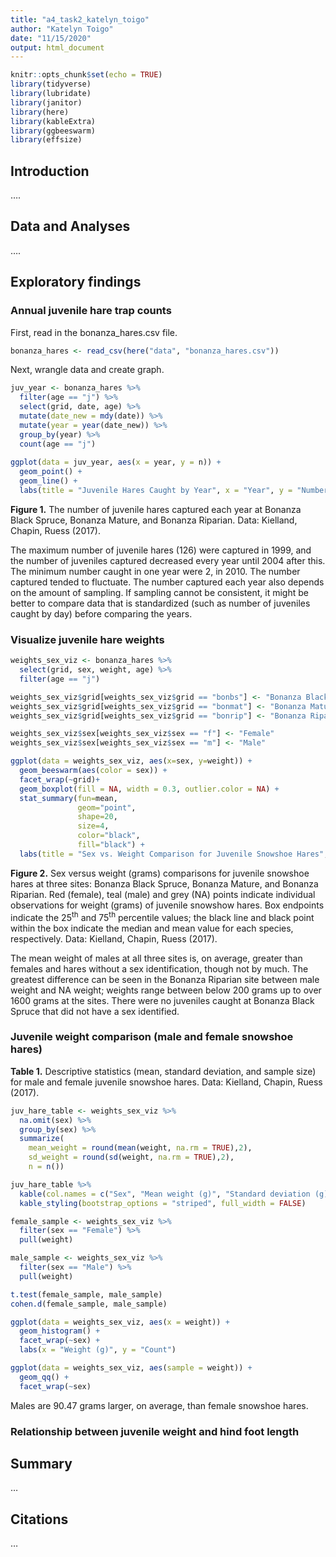 ```yaml
---
title: "a4_task2_katelyn_toigo"
author: "Katelyn Toigo"
date: "11/15/2020"
output: html_document
---
```


```r
knitr::opts_chunk$set(echo = TRUE)
library(tidyverse)
library(lubridate)
library(janitor)
library(here)
library(kableExtra)
library(ggbeeswarm)
library(effsize)
```

## Introduction

....

## Data and Analyses

....

## Exploratory findings
### Annual juvenile hare trap counts

First, read in the bonanza_hares.csv file.
```r
bonanza_hares <- read_csv(here("data", "bonanza_hares.csv"))
```

Next, wrangle data and create graph.
```r
juv_year <- bonanza_hares %>% 
  filter(age == "j") %>% 
  select(grid, date, age) %>% 
  mutate(date_new = mdy(date)) %>% 
  mutate(year = year(date_new)) %>% 
  group_by(year) %>% 
  count(age == "j")
  
ggplot(data = juv_year, aes(x = year, y = n)) +
  geom_point() +
  geom_line() +
  labs(title = "Juvenile Hares Caught by Year", x = "Year", y = "Number of Juveniles")
```

**Figure 1.** The number of juvenile hares captured each year at Bonanza Black Spruce, Bonanza Mature, and Bonanza Riparian. Data: Kielland, Chapin, Ruess (2017).

The maximum number of juvenile hares (126) were captured in 1999, and the number of juveniles captured decreased every year until 2004 after this. The minimum number caught in one year were 2, in 2010. The number captured tended to fluctuate.  The number captured each year also depends on the amount of sampling. If sampling cannot be consistent, it might be better to compare data that is standardized (such as number of juveniles caught by day) before comparing the years.


### Visualize juvenile hare weights

```r
weights_sex_viz <- bonanza_hares %>% 
  select(grid, sex, weight, age) %>% 
  filter(age == "j")

weights_sex_viz$grid[weights_sex_viz$grid == "bonbs"] <- "Bonanza Black Spruce"
weights_sex_viz$grid[weights_sex_viz$grid == "bonmat"] <- "Bonanza Mature"
weights_sex_viz$grid[weights_sex_viz$grid == "bonrip"] <- "Bonanza Riparian"

weights_sex_viz$sex[weights_sex_viz$sex == "f"] <- "Female"
weights_sex_viz$sex[weights_sex_viz$sex == "m"] <- "Male"
```


```r
ggplot(data = weights_sex_viz, aes(x=sex, y=weight)) + 
  geom_beeswarm(aes(color = sex)) +
  facet_wrap(~grid)+
  geom_boxplot(fill = NA, width = 0.3, outlier.color = NA) +
  stat_summary(fun=mean, 
               geom="point", 
               shape=20, 
               size=4, 
               color="black", 
               fill="black") +
  labs(title = "Sex vs. Weight Comparison for Juvenile Snowshoe Hares", x="Sex", y="Weight (grams)")
```

**Figure 2.** Sex versus weight (grams) comparisons for juvenile snowshoe hares at three sites: Bonanza Black Spruce, Bonanza Mature, and Bonanza Riparian. Red (female), teal (male) and grey (NA) points indicate individual observations for weight (grams) of juvenile snowshow hares. Box endpoints indicate the 25^th^ and 75^th^ percentile values; the black line and black point within the box indicate the median and mean value for each species, respectively. Data: Kielland, Chapin, Ruess (2017).  

The mean weight of males at all three sites is, on average, greater than females and hares without a sex identification, though not by much.  The greatest difference can be seen in the Bonanza Riparian site between male weight and NA weight; weights range between below 200 grams up to over 1600 grams at the sites.  There were no juveniles caught at Bonanza Black Spruce that did not have a sex identified.


### Juvenile weight comparison (male and female snowshoe hares)

**Table 1.** Descriptive statistics (mean, standard deviation, and sample size) for male and female juvenile snowshoe hares. Data: Kielland, Chapin, Ruess (2017).

```r
juv_hare_table <- weights_sex_viz %>% 
  na.omit(sex) %>% 
  group_by(sex) %>% 
  summarize(
    mean_weight = round(mean(weight, na.rm = TRUE),2),
    sd_weight = round(sd(weight, na.rm = TRUE),2),
    n = n())

juv_hare_table %>% 
  kable(col.names = c("Sex", "Mean weight (g)", "Standard deviation (g)", "Sample size")) %>% 
  kable_styling(bootstrap_options = "striped", full_width = FALSE)
```


```r
female_sample <- weights_sex_viz %>% 
  filter(sex == "Female") %>% 
  pull(weight)

male_sample <- weights_sex_viz %>% 
  filter(sex == "Male") %>% 
  pull(weight)
```

```r
t.test(female_sample, male_sample)
cohen.d(female_sample, male_sample)
```

```r
ggplot(data = weights_sex_viz, aes(x = weight)) +
  geom_histogram() +
  facet_wrap(~sex) +
  labs(x = "Weight (g)", y = "Count")

ggplot(data = weights_sex_viz, aes(sample = weight)) +
  geom_qq() +
  facet_wrap(~sex)
```


Males are 90.47 grams larger, on average, than female snowshoe hares.  

### Relationship between juvenile weight and hind foot length

## Summary

...

## Citations

...


